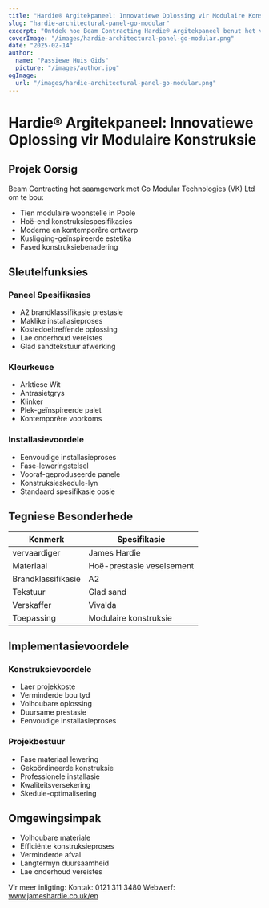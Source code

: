 ```yaml
---
title: "Hardie® Argitekpaneel: Innovatiewe Oplossing vir Modulaire Konstruksie"
slug: "hardie-architectural-panel-go-modular"
excerpt: "Ontdek hoe Beam Contracting Hardie® Argitekpaneel benut het vir hul innovatiewe modulaire woonstelleprojek in Poole, wat brandveiligheid en volhoubaarheidsvoordele bied."
coverImage: "/images/hardie-architectural-panel-go-modular.png"
date: "2025-02-14"
author:
  name: "Passiewe Huis Gids"
  picture: "/images/author.jpg"
ogImage:
  url: "/images/hardie-architectural-panel-go-modular.png"
---
```


# Hardie® Argitekpaneel: Innovatiewe Oplossing vir Modulaire Konstruksie

## Projek Oorsig

Beam Contracting het saamgewerk met Go Modular Technologies (VK) Ltd om te bou:

- Tien modulaire woonstelle in Poole
- Hoë-end konstruksiespesifikasies
- Moderne en kontemporêre ontwerp
- Kusligging-geïnspireerde estetika
- Fased konstruksiebenadering

## Sleutelfunksies

### Paneel Spesifikasies
- A2 brandklassifikasie prestasie
- Maklike installasieproses
- Kostedoeltreffende oplossing
- Lae onderhoud vereistes
- Glad sandtekstuur afwerking

### Kleurkeuse
- Arktiese Wit
- Antrasietgrys
- Klinker
- Plek-geïnspireerde palet
- Kontemporêre voorkoms

### Installasievoordele
- Eenvoudige installasieproses
- Fase-leweringstelsel
- Vooraf-geproduseerde panele
- Konstruksieskedule-lyn
- Standaard spesifikasie opsie

## Tegniese Besonderhede

| Kenmerk | Spesifikasie |
|---------|--------------|
| vervaardiger | James Hardie |
| Materiaal | Hoë-prestasie veselsement |
| Brandklassifikasie | A2 |
| Tekstuur | Glad sand |
| Verskaffer | Vivalda |
| Toepassing | Modulaire konstruksie |

## Implementasievoordele

### Konstruksievoordele
- Laer projekkoste
- Verminderde bou tyd
- Volhoubare oplossing
- Duursame prestasie
- Eenvoudige installasieproses

### Projekbestuur
- Fase materiaal lewering
- Gekoördineerde konstruksie
- Professionele installasie
- Kwaliteitsversekering
- Skedule-optimalisering

## Omgewingsimpak

- Volhoubare materiale
- Efficiënte konstruksieproses
- Verminderde afval
- Langtermyn duursaamheid
- Lae onderhoud vereistes

Vir meer inligting:
Kontak: 0121 311 3480
Webwerf: www.jameshardie.co.uk/en